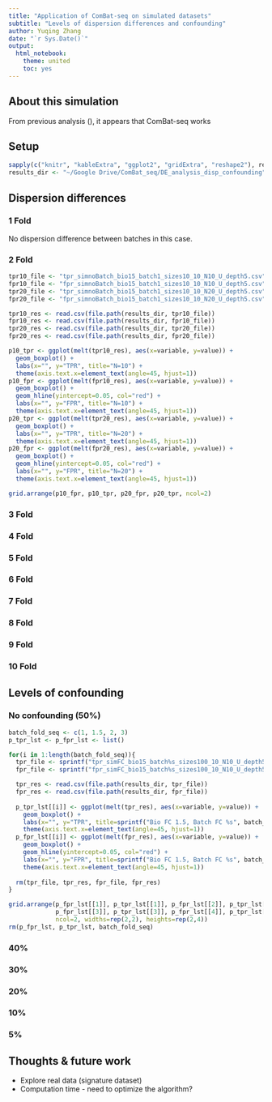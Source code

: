```yaml
---
title: "Application of ComBat-seq on simulated datasets"
subtitle: "Levels of dispersion differences and confounding"
author: Yuqing Zhang
date: "`r Sys.Date()`"
output:
  html_notebook:
    theme: united
    toc: yes
---
```


## About this simulation

From previous analysis (), it appears that ComBat-seq works 


## Setup

<!--
<img src="/Users/yuqingz/Dropbox/Work/ComBat_Seq/study_design_4.png" width="425">
-->

```r
sapply(c("knitr", "kableExtra", "ggplot2", "gridExtra", "reshape2"), require, character.only=TRUE)
results_dir <- "~/Google Drive/ComBat_seq/DE_analysis_disp_confounding"
```

## Dispersion differences {.tabset}

### 1 Fold 

No dispersion difference between batches in this case.



### 2 Fold 

```r
tpr10_file <- "tpr_simnoBatch_bio15_batch1_sizes10_10_N10_U_depth5.csv"
fpr10_file <- "fpr_simnoBatch_bio15_batch1_sizes10_10_N10_U_depth5.csv"
tpr20_file <- "tpr_simnoBatch_bio15_batch1_sizes10_10_N20_U_depth5.csv"
fpr20_file <- "fpr_simnoBatch_bio15_batch1_sizes10_10_N20_U_depth5.csv"

tpr10_res <- read.csv(file.path(results_dir, tpr10_file))
fpr10_res <- read.csv(file.path(results_dir, fpr10_file))
tpr20_res <- read.csv(file.path(results_dir, tpr20_file))
fpr20_res <- read.csv(file.path(results_dir, fpr20_file))

p10_tpr <- ggplot(melt(tpr10_res), aes(x=variable, y=value)) +
  geom_boxplot() +
  labs(x="", y="TPR", title="N=10") +
  theme(axis.text.x=element_text(angle=45, hjust=1))
p10_fpr <- ggplot(melt(fpr10_res), aes(x=variable, y=value)) +
  geom_boxplot() +
  geom_hline(yintercept=0.05, col="red") +
  labs(x="", y="FPR", title="N=10") +
  theme(axis.text.x=element_text(angle=45, hjust=1))
p20_tpr <- ggplot(melt(tpr20_res), aes(x=variable, y=value)) +
  geom_boxplot() +
  labs(x="", y="TPR", title="N=20") +
  theme(axis.text.x=element_text(angle=45, hjust=1))
p20_fpr <- ggplot(melt(fpr20_res), aes(x=variable, y=value)) +
  geom_boxplot() +
  geom_hline(yintercept=0.05, col="red") +
  labs(x="", y="FPR", title="N=20") +
  theme(axis.text.x=element_text(angle=45, hjust=1))

grid.arrange(p10_fpr, p10_tpr, p20_fpr, p20_tpr, ncol=2)
```

### 3 Fold

### 4 Fold 

### 5 Fold

### 6 Fold 

### 7 Fold 

### 8 Fold 

### 9 Fold 

### 10 Fold 



## Levels of confounding {.tabset}

### No confounding (50%)

```r
batch_fold_seq <- c(1, 1.5, 2, 3)
p_tpr_lst <- p_fpr_lst <- list()

for(i in 1:length(batch_fold_seq)){
  tpr_file <- sprintf("tpr_simFC_bio15_batch%s_sizes100_10_N10_U_depth5.csv", gsub('.', '', batch_fold_seq[i], fixed=TRUE))
  fpr_file <- sprintf("fpr_simFC_bio15_batch%s_sizes100_10_N10_U_depth5.csv", gsub('.', '', batch_fold_seq[i], fixed=TRUE))

  tpr_res <- read.csv(file.path(results_dir, tpr_file))
  fpr_res <- read.csv(file.path(results_dir, fpr_file))
  
  p_tpr_lst[[i]] <- ggplot(melt(tpr_res), aes(x=variable, y=value)) +
    geom_boxplot() +
    labs(x="", y="TPR", title=sprintf("Bio FC 1.5, Batch FC %s", batch_fold_seq[i])) +
    theme(axis.text.x=element_text(angle=45, hjust=1))
  p_fpr_lst[[i]] <- ggplot(melt(fpr_res), aes(x=variable, y=value)) +
    geom_boxplot() +
    geom_hline(yintercept=0.05, col="red") +
    labs(x="", y="FPR", title=sprintf("Bio FC 1.5, Batch FC %s", batch_fold_seq[i])) +
    theme(axis.text.x=element_text(angle=45, hjust=1))
  
  rm(tpr_file, tpr_res, fpr_file, fpr_res)
}

grid.arrange(p_fpr_lst[[1]], p_tpr_lst[[1]], p_fpr_lst[[2]], p_tpr_lst[[2]],
             p_fpr_lst[[3]], p_tpr_lst[[3]], p_fpr_lst[[4]], p_tpr_lst[[4]], 
             ncol=2, widths=rep(2,2), heights=rep(2,4))
rm(p_fpr_lst, p_tpr_lst, batch_fold_seq)
```

### 40%

### 30%

### 20%

### 10%

### 5%



## Thoughts & future work

* Explore real data (signature dataset)
* Computation time - need to optimize the algorithm?
